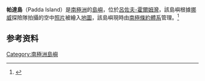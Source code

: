 {{Infobox islands
| name             = Padda Island
| image_name       = 
| map              = Antarctica
| map_caption      = Location in Antarctica
| location         = [[南极洲|南极洲]]
| coordinates      = {{coord|69|39|S|38|20|E|display=inline,title}}
| population       = 0
| treaty_system    = [[南极条约体系|南极条约体系]]
}}
'''帕達島'''（Padda Island）是[[南極洲|南極洲]]的[[島嶼|島嶼]]，位於[[呂佐夫-霍爾姆灣|呂佐夫-霍爾姆灣]]，該島嶼根據[[挪威|挪威]]探險隊拍攝的空中[[照片|照片]]被繪入[[地圖|地圖]]，該島嶼現時由[[南極條約體系|南極條約體系]]管理。<ref name=gnis-PI>{{cite gnis | type = antarid | id = 11262| name = Padda Island | accessdate = 2019-04-24}}</ref>

==参考资料==
{{refs}}

{{Antarctica-geo-stub}}
[[Category:南極洲島嶼|Category:南極洲島嶼]]